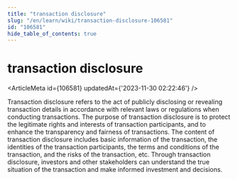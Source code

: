 ```yaml
---
title: "transaction disclosure"
slug: "/en/learn/wiki/transaction-disclosure-106581"
id: "106581"
hide_table_of_contents: true
---
```



# transaction disclosure

<ArticleMeta id={106581} updatedAt={'2023-11-30 02:22:46'} />
<div className='border-solid border-b border-t-0 my-4 border-[var(--ifm-color-gray-300)]' />

Transaction disclosure refers to the act of publicly disclosing or revealing transaction details in accordance with relevant laws or regulations when conducting transactions. The purpose of transaction disclosure is to protect the legitimate rights and interests of transaction participants, and to enhance the transparency and fairness of transactions. The content of transaction disclosure includes basic information of the transaction, the identities of the transaction participants, the terms and conditions of the transaction, and the risks of the transaction, etc. Through transaction disclosure, investors and other stakeholders can understand the true situation of the transaction and make informed investment and decisions.
